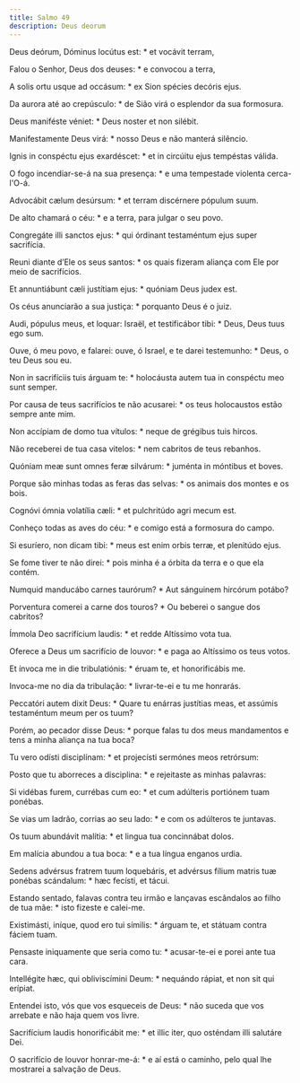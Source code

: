 ```yaml
---
title: Salmo 49
description: Deus deorum
---
```


<div class="side-by-side not-content">

Deus deórum, Dóminus locútus est: * et vocávit terram,

Falou o Senhor, Deus dos deuses: * e convocou a terra,

A solis ortu usque ad occásum: * ex Sion spécies decóris ejus.

Da aurora até ao crepúsculo: * de Sião virá o esplendor da sua formosura.

Deus maniféste véniet: * Deus noster et non silébit.

Manifestamente Deus virá: * nosso Deus e não manterá silêncio.

Ignis in conspéctu ejus exardéscet: * et in circúitu ejus tempéstas válida.

O fogo incendiar-se-á na sua presença: * e uma tempestade violenta cerca-l'O-á.

Advocábit cælum desúrsum: * et terram discérnere pópulum suum.

De alto chamará o céu: * e a terra, para julgar o seu povo.

Congregáte illi sanctos ejus: * qui órdinant testaméntum ejus super sacrifícia.

Reuni diante d’Ele os seus santos: * os quais fizeram aliança com Ele por meio de sacrifícios.

Et annuntiábunt cæli justítiam ejus: * quóniam Deus judex est.

Os céus anunciarão a sua justiça: * porquanto Deus é o juiz.

Audi, pópulus meus, et loquar: Israël, et testificábor tibi: * Deus, Deus tuus ego sum.

Ouve, ó meu povo, e falarei: ouve, ó Israel, e te darei testemunho: * Deus, o teu Deus sou eu.

Non in sacrifíciis tuis árguam te: * holocáusta autem tua in conspéctu meo sunt semper.

Por causa de teus sacrifícios te não acusarei: * os teus holocaustos estão sempre ante mim.

Non accípiam de domo tua vítulos: * neque de grégibus tuis hircos.

Não receberei de tua casa vitelos: * nem cabritos de teus rebanhos.

Quóniam meæ sunt omnes feræ silvárum: * juménta in móntibus et boves.

Porque são minhas todas as feras das selvas: * os animais dos montes e os bois.

Cognóvi ómnia volatília cæli: * et pulchritúdo agri mecum est.

Conheço todas as aves do céu: * e comigo está a formosura do campo.

Si esuríero, non dicam tibi: * meus est enim orbis terræ, et plenitúdo ejus.

Se fome tiver te não direi: * pois minha é a órbita da terra e o que ela contém.

Numquid manducábo carnes taurórum? * Aut sánguinem hircórum potábo?

Porventura comerei a carne dos touros? * Ou beberei o sangue dos cabritos?

Ímmola Deo sacrifícium laudis: * et redde Altíssimo vota tua.

Oferece a Deus um sacrifício de louvor: * e paga ao Altíssimo os teus votos.

Et ínvoca me in die tribulatiónis: * éruam te, et honorificábis me.

Invoca-me no dia da tribulação: * livrar-te-ei e tu me honrarás.

Peccatóri autem dixit Deus: * Quare tu enárras justítias meas, et assúmis testaméntum meum per os tuum?

Porém, ao pecador disse Deus: * porque falas tu dos meus mandamentos e tens a minha aliança na tua boca?

Tu vero odísti disciplínam: * et projecísti sermónes meos retrórsum:

Posto que tu aborreces a disciplina: * e rejeitaste as minhas palavras:

Si vidébas furem, currébas cum eo: * et cum adúlteris portiónem tuam ponébas.

Se vias um ladrão, corrias ao seu lado: * e com os adúlteros te juntavas.

Os tuum abundávit malítia: * et lingua tua concinnábat dolos.

Em malícia abundou a tua boca: * e a tua língua enganos urdia.

Sedens advérsus fratrem tuum loquebáris, et advérsus fílium matris tuæ ponébas scándalum: * hæc fecísti, et tácui.

Estando sentado, falavas contra teu irmão e lançavas escândalos ao filho de tua mãe: * isto fizeste e calei-me.

Existimásti, iníque, quod ero tui símilis: * árguam te, et státuam contra fáciem tuam.

Pensaste iniquamente que seria como tu: * acusar-te-ei e porei ante tua cara.

Intellégite hæc, qui obliviscímini Deum: * nequándo rápiat, et non sit qui erípiat.

Entendei isto, vós que vos esqueceis de Deus: * não suceda que vos arrebate e não haja quem vos livre.

Sacrifícium laudis honorificábit me: * et illic iter, quo osténdam illi salutáre Dei.

O sacrifício de louvor honrar-me-á: * e aí está o caminho, pelo qual lhe mostrarei a salvação de Deus.

</div>
